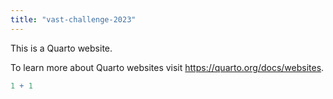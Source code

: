 ```yaml
---
title: "vast-challenge-2023"
---
```


This is a Quarto website.

To learn more about Quarto websites visit <https://quarto.org/docs/websites>.

```r
1 + 1
```
